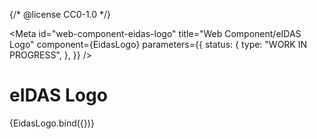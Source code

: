 {/* @license CC0-1.0 */}


<Meta
  id="web-component-eidas-logo"
  title="Web Component/eIDAS Logo"
  component={EidasLogo}
  parameters={{
    status: {
      type: "WORK IN PROGRESS",
    },
  }}
/>

# eIDAS Logo

<Canvas>
  <Story name="Default">{EidasLogo.bind({})}</Story>
</Canvas>
